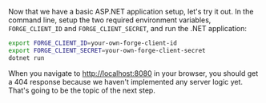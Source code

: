 Now that we have a basic ASP.NET application setup, let's try it out. In the command line,
setup the two required environment variables, `FORGE_CLIENT_ID` and `FORGE_CLIENT_SECRET`,
and run the .NET application:

```bash
export FORGE_CLIENT_ID=your-own-forge-client-id
export FORGE_CLIENT_SECRET=your-own-forge-client-secret
dotnet run
```

When you navigate to [http://localhost:8080](http://localhost:8080) in your browser, you should
get a 404 response because we haven't implemented any server logic yet. That's going to be the topic
of the next step.
